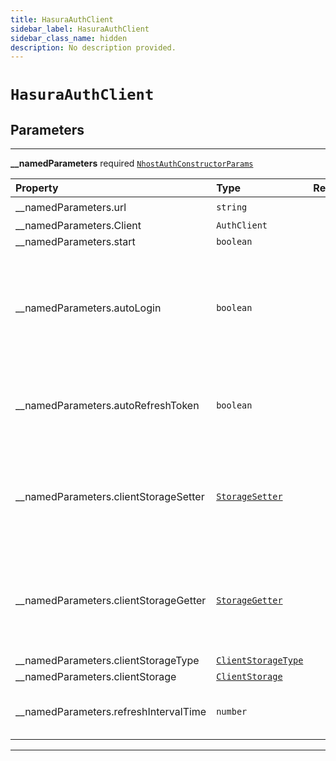 ```yaml
---
title: HasuraAuthClient
sidebar_label: HasuraAuthClient
sidebar_class_name: hidden
description: No description provided.
---
```


# `HasuraAuthClient`

## Parameters

---

**<span className="parameter-name">\_\_namedParameters</span>** <span className="optional-status">required</span> [`NhostAuthConstructorParams`](/reference/docgen/javascript/auth/types/nhost-auth-constructor-params)

| Property                                                                                                            | Type                                                                               | Required | Notes                                                                                                             |
| :------------------------------------------------------------------------------------------------------------------ | :--------------------------------------------------------------------------------- | :------: | :---------------------------------------------------------------------------------------------------------------- |
| <span className="parameter-name"><span className="light-grey">\_\_namedParameters.</span>url</span>                 | `string`                                                                           |    ✔️    |                                                                                                                   |
| <span className="parameter-name"><span className="light-grey">\_\_namedParameters.</span>Client</span>              | `AuthClient`                                                                       |          |                                                                                                                   |
| <span className="parameter-name"><span className="light-grey">\_\_namedParameters.</span>start</span>               | `boolean`                                                                          |          |                                                                                                                   |
| <span className="parameter-name"><span className="light-grey">\_\_namedParameters.</span>autoLogin</span>           | `boolean`                                                                          |          | When set to true, will parse the url on startup to check if it contains a refresh token to start the session with |
| <span className="parameter-name"><span className="light-grey">\_\_namedParameters.</span>autoRefreshToken</span>    | `boolean`                                                                          |          | When set to true, will automatically refresh token before it expires                                              |
| <span className="parameter-name"><span className="light-grey">\_\_namedParameters.</span>clientStorageSetter</span> | [`StorageSetter`](/reference/docgen/javascript/auth/types/storage-setter)          |          | Define a way to set information about the refresh token and its exipration date                                   |
| <span className="parameter-name"><span className="light-grey">\_\_namedParameters.</span>clientStorageGetter</span> | [`StorageGetter`](/reference/docgen/javascript/auth/types/storage-getter)          |          | Define a way to get information about the refresh token and its exipration date                                   |
| <span className="parameter-name"><span className="light-grey">\_\_namedParameters.</span>clientStorageType</span>   | [`ClientStorageType`](/reference/docgen/javascript/auth/types/client-storage-type) |          |                                                                                                                   |
| <span className="parameter-name"><span className="light-grey">\_\_namedParameters.</span>clientStorage</span>       | [`ClientStorage`](/reference/docgen/javascript/auth/types/client-storage)          |          |                                                                                                                   |
| <span className="parameter-name"><span className="light-grey">\_\_namedParameters.</span>refreshIntervalTime</span> | `number`                                                                           |          | Time interval until token refreshes, in seconds                                                                   |

---
